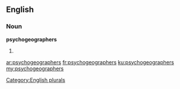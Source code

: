 ==English==

===Noun===
'''psychogeographers'''

# {{plural of|psychogeographer}}

[[Category:English plurals]]

[[ar:psychogeographers]]
[[fr:psychogeographers]]
[[ku:psychogeographers]]
[[my:psychogeographers]]